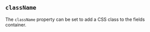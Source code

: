 
## `className`

The `className` property can be set to add a CSS class to the fields container.

<Example
  Component={ClassName}
  code={ClassNameSrc}
  caption="className"
/>
